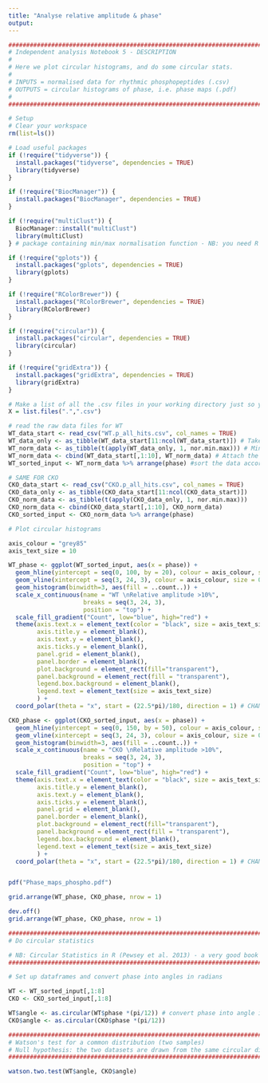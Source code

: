 ```yaml
---
title: "Analyse relative amplitude & phase"
output: 
---
```


```r
#######################################################################################################################################
# Independent analysis Notebook 5 - DESCRIPTION
#
# Here we plot circular histograms, and do some circular stats.
#
# INPUTS = normalised data for rhythmic phosphopeptides (.csv)
# OUTPUTS = circular histograms of phase, i.e. phase maps (.pdf)
# 
#######################################################################################################################################
```

```r
# Setup
# Clear your workspace
rm(list=ls())

# Load useful packages
if (!require("tidyverse")) {
  install.packages("tidyverse", dependencies = TRUE)
  library(tidyverse)
} 

if (!require("BiocManager")) {
  install.packages("BiocManager", dependencies = TRUE)
}

if (!require("multiClust")) {
  BiocManager::install("multiClust")
  library(multiClust)
} # package containing min/max normalisation function - NB: you need R version ≥ 3.6.0 for this!

if (!require("gplots")) {
  install.packages("gplots", dependencies = TRUE)
  library(gplots)
}

if (!require("RColorBrewer")) {
  install.packages("RColorBrewer", dependencies = TRUE)
  library(RColorBrewer)
}

if (!require("circular")) {
  install.packages("circular", dependencies = TRUE)
  library(circular)
}

if (!require("gridExtra")) {
  install.packages("gridExtra", dependencies = TRUE)
  library(gridExtra)
}

# Make a list of all the .csv files in your working directory just so you can see what's going on
X = list.files(".",".csv")

# read the raw data files for WT
WT_data_start <- read_csv("WT.p_all_hits.csv", col_names = TRUE)
WT_data_only <- as_tibble(WT_data_start[11:ncol(WT_data_start)]) # Take only the data columns
WT_norm_data <- as_tibble(t(apply(WT_data_only, 1, nor.min.max))) # Min-max normalise each protein, then transform the resulting matrix (the apply function gives the results in columns instead of rows), then convert it into a tibble
WT_norm_data <- cbind(WT_data_start[,1:10], WT_norm_data) # Attach the protein names and stats to the min-max normalised data
WT_sorted_input <- WT_norm_data %>% arrange(phase) #sort the data according to phase

# SAME FOR CKO
CKO_data_start <- read_csv("CKO.p_all_hits.csv", col_names = TRUE)
CKO_data_only <- as_tibble(CKO_data_start[11:ncol(CKO_data_start)])
CKO_norm_data <- as_tibble(t(apply(CKO_data_only, 1, nor.min.max)))
CKO_norm_data <- cbind(CKO_data_start[,1:10], CKO_norm_data)
CKO_sorted_input <- CKO_norm_data %>% arrange(phase)

```

```r
# Plot circular histograms

axis_colour = "grey85"
axis_text_size = 10

WT_phase <- ggplot(WT_sorted_input, aes(x = phase)) + 
  geom_hline(yintercept = seq(0, 100, by = 20), colour = axis_colour, size = 0.2) +
  geom_vline(xintercept = seq(3, 24, 3), colour = axis_colour, size = 0.2) +
  geom_histogram(binwidth=3, aes(fill = ..count..)) +
  scale_x_continuous(name = "WT \nRelative amplitude >10%",
                     breaks = seq(3, 24, 3),
                     position = "top") +
  scale_fill_gradient("Count", low="blue", high="red") +
  theme(axis.text.x = element_text(color = "black", size = axis_text_size, vjust = 0),
        axis.title.y = element_blank(), 
        axis.text.y = element_blank(),
        axis.ticks.y = element_blank(),
        panel.grid = element_blank(),
        panel.border = element_blank(),
        plot.background = element_rect(fill="transparent"),
        panel.background = element_rect(fill = "transparent"),
        legend.box.background = element_blank(),
        legend.text = element_text(size = axis_text_size)
        ) +
  coord_polar(theta = "x", start = (22.5*pi)/180, direction = 1) # CHANGE THE ANGLE IN TO ALTER ROTATION - must be in radians, or just add to the formula

CKO_phase <- ggplot(CKO_sorted_input, aes(x = phase)) + 
  geom_hline(yintercept = seq(0, 150, by = 50), colour = axis_colour, size = 0.2) +
  geom_vline(xintercept = seq(3, 24, 3), colour = axis_colour, size = 0.2) +
  geom_histogram(binwidth=3, aes(fill = ..count..)) +
  scale_x_continuous(name = "CKO \nRelative amplitude >10%",
                     breaks = seq(3, 24, 3),
                     position = "top") +
  scale_fill_gradient("Count", low="blue", high="red") +
  theme(axis.text.x = element_text(color = "black", size = axis_text_size, vjust = 0),
        axis.title.y = element_blank(), 
        axis.text.y = element_blank(),
        axis.ticks.y = element_blank(),
        panel.grid = element_blank(),
        panel.border = element_blank(),
        plot.background = element_rect(fill="transparent"),
        panel.background = element_rect(fill = "transparent"),
        legend.box.background = element_blank(),
        legend.text = element_text(size = axis_text_size)
        ) +
  coord_polar(theta = "x", start = (22.5*pi)/180, direction = 1) # CHANGE THE ANGLE IN TO ALTER ROTATION - must be in radians, or just add to the formula


pdf("Phase_maps_phospho.pdf")

grid.arrange(WT_phase, CKO_phase, nrow = 1)

dev.off()
grid.arrange(WT_phase, CKO_phase, nrow = 1)

```

```r
#######################################################################################################################################
# Do circular statistics

# NB: Circular Statistics in R (Pewsey et al. 2013) - a very good book to read, and justification for the analysis method.
#######################################################################################################################################

# Set up dataframes and convert phase into angles in radians

WT <- WT_sorted_input[,1:8]
CKO <- CKO_sorted_input[,1:8]

WT$angle <- as.circular(WT$phase *(pi/12)) # convert phase into angle in radians
CKO$angle <- as.circular(CKO$phase *(pi/12))

#######################################################################################################################################
# Watson's test for a common distribution (two samples)
# Null hypothesis: the two datasets are drawn from the same circular distribution.
#######################################################################################################################################

watson.two.test(WT$angle, CKO$angle)

```
